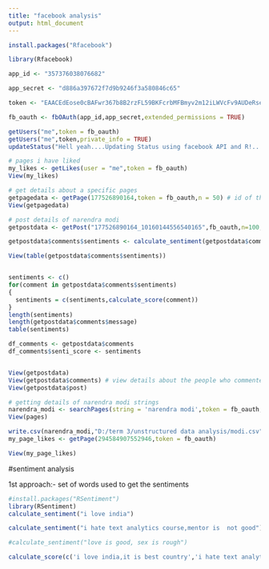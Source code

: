 ---
title: "facebook analysis"
output: html_document
---

```{r setup, include=FALSE}
install.packages("Rfacebook")

library(Rfacebook)

```

```{r}
app_id <- "357376038076682"

app_secret <- "d886a397672f7d9b9246f3a580846c65"

token <- "EAACEdEose0cBAFwr367b8B2rzFL59BKFcrbMFBmyv2m12iLWVcFv9AUDeRseCdJmGmULwwJmzda7WrB6kirAsO8cT2IcMD233T7wTaxdZCEwHFECzfFsrXiLFIDPIKZCH9Wx8ZAiqOXBeIiYZBrrNb1vvO1gifZAp98TbfxPmgcLOO2wE49rGySzFENVHZCg0CFTjHHcjFRQZDZD"

fb_oauth <- fbOAuth(app_id,app_secret,extended_permissions = TRUE)
```

```{r}
getUsers("me",token = fb_oauth)
getUsers("me",token,private_info = TRUE)
updateStatus("Hell yeah....Updating Status using facebook API and R!...CHEERSSS!!!!",token = fb_oauth)
```

```{r}
# pages i have liked
my_likes <- getLikes(user = "me",token = fb_oauth)
View(my_likes)

# get details about a specific pages
getpagedata <- getPage(177526890164,token = fb_oauth,n = 50) # id of that page you want to view
View(getpagedata)

# post details of narendra modi
getpostdata <- getPost("177526890164_10160144556540165",fb_oauth,n=100,comments = TRUE,,likes = FALSE)

getpostdata$comments$sentiments <- calculate_sentiment(getpostdata$comments$message)

View(table(getpostdata$comments$sentiments))


sentiments <- c()
for(comment in getpostdata$comments$sentiments)
{
  sentiments = c(sentiments,calculate_score(comment))
}
length(sentiments)
length(getpostdata$comments$message)
table(sentiments)

df_comments <- getpostdata$comments
df_comments$senti_score <- sentiments


View(getpostdata)
View(getpostdata$comments) # view details about the people who commented on posts
View(getpostdata$post)


```

```{r}
# getting details of narendra modi strings
narendra_modi <- searchPages(string = 'narendra modi',token = fb_oauth,n=1000)
View(pages)

write.csv(narendra_modi,"D:/term 3/unstructured data analysis/modi.csv")
my_page_likes <- getPage(294584907552946,token = fb_oauth)

View(my_page_likes)
```



#sentiment analysis

1st approach:- set of words used to get the sentiments
```{r}
#install.packages("RSentiment")
library(RSentiment)
calculate_sentiment("i love india")

calculate_sentiment("i hate text analytics course,mentor is  not good")

#calculate_sentiment("love is good, sex is rough")

calculate_score(c('i love india,it is best country','i hate text analytics.mentor is very very very poor','modi is good pm,but spends too much for travel.i do not like that,but overall he is good'))
```


